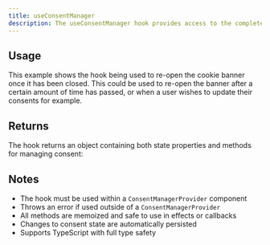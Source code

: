 ```yaml
---
title: useConsentManager
description: The useConsentManager hook provides access to the complete consent management API, allowing you to interact with and control the consent state throughout your application.
---
```


## Usage

This example shows the hook being used to re-open the cookie banner once it has been closed. This could be used to re-open the banner after a certain amount of time has passed, or when a user wishes to update their consents for example.

<UseConsentManagerExample/>

## Returns

The hook returns an object containing both state properties and methods for managing consent:

<AutoTypeTable path="node_modules/c15t/src/index.ts" name="PrivacyConsentState" />

## Notes

- The hook must be used within a `ConsentManagerProvider` component
- Throws an error if used outside of a `ConsentManagerProvider`
- All methods are memoized and safe to use in effects or callbacks
- Changes to consent state are automatically persisted
- Supports TypeScript with full type safety
